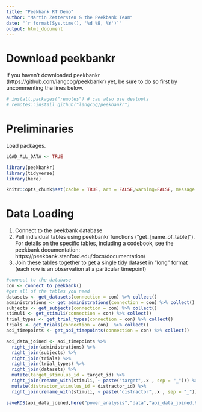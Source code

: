 ```yaml
---
title: "Peekbank RT Demo"
author: "Martin Zettersten & the Peekbank Team"
date: "`r format(Sys.time(), '%d %B, %Y')`"
output: html_document
---
```


# Download peekbankr

If you haven't downloaded peekbankr (https://github.com/langcog/peekbankr) yet, be sure to do so first by uncommenting the lines below.

```r
# install.packages("remotes") # can also use devtools
# remotes::install_github("langcog/peekbankr")
```


# Preliminaries

Load packages. 

```r
LOAD_ALL_DATA <- TRUE

library(peekbankr)
library(tidyverse)
library(here)

knitr::opts_chunk$set(cache = TRUE, arn = FALSE,warning=FALSE, message = FALSE,cache.lazy = FALSE)
```

# Data Loading

1. Connect to the peekbank database
2. Pull individual tables using peekbankr functions ("get_[name_of_table]"). For details on the specific tables, including a codebook, see the peekbank documentation: https://peekbank.stanford.edu/docs/documentation/
3. Join these tables together to get a single tidy dataset in "long" format (each row is an observation at a particular timepoint)

```r
#connect to the database
con <- connect_to_peekbank()
#get all of the tables you need
datasets <- get_datasets(connection = con) %>% collect()
administrations <- get_administrations(connection = con) %>% collect()
subjects <- get_subjects(connection = con) %>% collect()
stimuli <- get_stimuli(connection = con) %>% collect()
trial_types <- get_trial_types(connection = con) %>% collect()
trials <- get_trials(connection = con)  %>% collect()
aoi_timepoints <- get_aoi_timepoints(connection = con) %>% collect()

aoi_data_joined <- aoi_timepoints %>%
  right_join(administrations) %>%
  right_join(subjects) %>%
  right_join(trials) %>%
  right_join(trial_types) %>%
  right_join(datasets) %>%
  mutate(target_stimulus_id = target_id) %>%
  right_join(rename_with(stimuli, ~ paste("target",.x , sep = "_"))) %>%
  mutate(distractor_stimulus_id = distractor_id) %>%
  right_join(rename_with(stimuli, ~ paste("distractor",.x , sep = "_")))

saveRDS(aoi_data_joined,here("power_analysis","data","aoi_data_joined.Rds"), )
```


